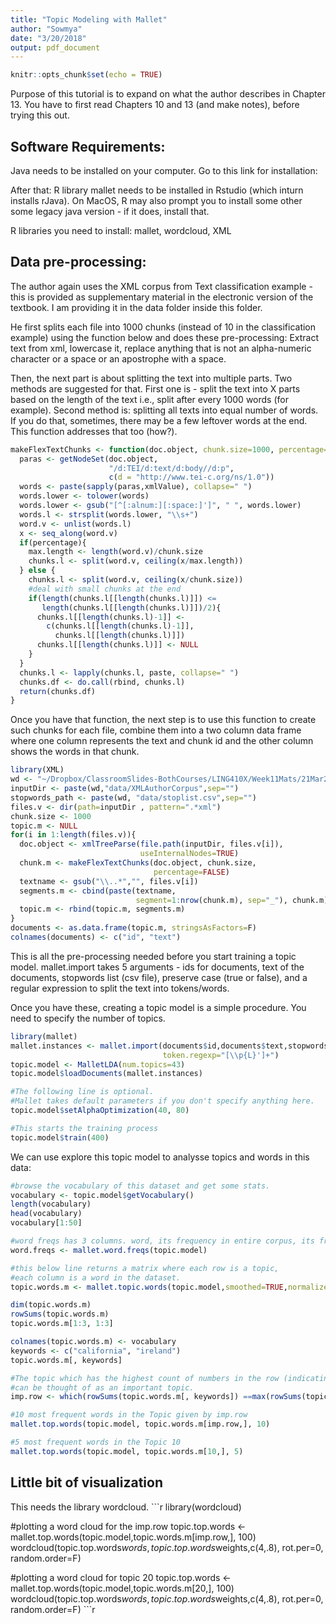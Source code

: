 ```yaml
---
title: "Topic Modeling with Mallet"
author: "Sowmya"
date: "3/20/2018"
output: pdf_document
---
```


```r
knitr::opts_chunk$set(echo = TRUE)
```
Purpose of this tutorial is to expand on what the author describes in Chapter 13. You have to first read Chapters 10 and 13 (and make notes), before trying this out. 

## Software Requirements: 
Java needs to be installed on your computer. Go to this link for installation: \url{https://java.com/en/download/help/index_installing.xml}

After that: R library mallet needs to be installed in Rstudio (which inturn installs rJava). On MacOS, R may also prompt you to install some other some legacy java version - if it does, install that. 

R libraries you need to install: mallet, wordcloud, XML

## Data pre-processing:
The author again uses the XML corpus from Text classification example - this is provided as supplementary material in the electronic version of the textbook. I am providing it in the data folder inside this folder. 

He first splits each file into 1000 chunks (instead of 10 in the classification example) using the function below and does these pre-processing: Extract text from xml, lowercase it, replace anything that is not an alpha-numeric character or a space or an apostrophe with a space.

Then, the next part is about splitting the text into multiple parts. Two methods are suggested for that. First one is - split the text into X parts based on the length of the text i.e., split after every 1000 words (for example). Second method is: splitting all texts into equal number of words. If you do that, sometimes, there may be a few leftover words at the end. This function addresses that too (how?). 

```r
makeFlexTextChunks <- function(doc.object, chunk.size=1000, percentage=TRUE){
  paras <- getNodeSet(doc.object,
                      "/d:TEI/d:text/d:body//d:p",
                      c(d = "http://www.tei-c.org/ns/1.0"))
  words <- paste(sapply(paras,xmlValue), collapse=" ")
  words.lower <- tolower(words)
  words.lower <- gsub("[^[:alnum:][:space:]']", " ", words.lower)
  words.l <- strsplit(words.lower, "\\s+")
  word.v <- unlist(words.l)
  x <- seq_along(word.v)
  if(percentage){
    max.length <- length(word.v)/chunk.size
    chunks.l <- split(word.v, ceiling(x/max.length))
  } else {
    chunks.l <- split(word.v, ceiling(x/chunk.size))
    #deal with small chunks at the end
    if(length(chunks.l[[length(chunks.l)]]) <=
       length(chunks.l[[length(chunks.l)]])/2){
      chunks.l[[length(chunks.l)-1]] <-
        c(chunks.l[[length(chunks.l)-1]],
          chunks.l[[length(chunks.l)]])
      chunks.l[[length(chunks.l)]] <- NULL
    }
  }
  chunks.l <- lapply(chunks.l, paste, collapse=" ")
  chunks.df <- do.call(rbind, chunks.l)
  return(chunks.df)
}
```

Once you have that function, the next step is to use this function to create such chunks for each file, combine them into a two column data frame where one column represents the text and chunk id and the other column shows the words in that chunk.
```r
library(XML)
wd <- "~/Dropbox/ClassroomSlides-BothCourses/LING410X/Week11Mats/21Mar2018/"
inputDir <- paste(wd,"data/XMLAuthorCorpus",sep="")
stopwords_path <- paste(wd, "data/stoplist.csv",sep="")
files.v <- dir(path=inputDir , pattern=".*xml")
chunk.size <- 1000
topic.m <- NULL
for(i in 1:length(files.v)){
  doc.object <- xmlTreeParse(file.path(inputDir, files.v[i]),
                             useInternalNodes=TRUE)
  chunk.m <- makeFlexTextChunks(doc.object, chunk.size,
                                percentage=FALSE)
  textname <- gsub("\\..*","", files.v[i])
  segments.m <- cbind(paste(textname,
                            segment=1:nrow(chunk.m), sep="_"), chunk.m)
  topic.m <- rbind(topic.m, segments.m)
}
documents <- as.data.frame(topic.m, stringsAsFactors=F)
colnames(documents) <- c("id", "text")
```

This is all the pre-processing needed before you start training a topic model. 
mallet.import takes 5 arguments - ids for documents, text of the documents, stopwords list (csv file), preserve case (true or false), and a regular expression to split the text into tokens/words.

Once you have these, creating a topic model is a simple procedure. You need to specify the number of topics. 
```r
library(mallet)
mallet.instances <- mallet.import(documents$id,documents$text,stopwords_path,FALSE,
                                  token.regexp="[\\p{L}']+")
topic.model <- MalletLDA(num.topics=43)
topic.model$loadDocuments(mallet.instances)

#The following line is optional. 
#Mallet takes default parameters if you don't specify anything here.
topic.model$setAlphaOptimization(40, 80)

#This starts the training process
topic.model$train(400)

```
We can use explore this topic model to analysse topics and words in this data:
```r
#browse the vocabulary of this dataset and get some stats.
vocabulary <- topic.model$getVocabulary()
length(vocabulary)
head(vocabulary)
vocabulary[1:50]

#word freqs has 3 columns. word, its frequency in entire corpus, its frequency per document.
word.freqs <- mallet.word.freqs(topic.model)

#this below line returns a matrix where each row is a topic, 
#each column is a word in the dataset.
topic.words.m <- mallet.topic.words(topic.model,smoothed=TRUE,normalized=TRUE)

dim(topic.words.m)
rowSums(topic.words.m)
topic.words.m[1:3, 1:3]

colnames(topic.words.m) <- vocabulary
keywords <- c("california", "ireland")
topic.words.m[, keywords]

#The topic which has the highest count of numbers in the row (indicating weights for words) 
#can be thought of as an important topic. 
imp.row <- which(rowSums(topic.words.m[, keywords]) ==max(rowSums(topic.words.m[, keywords])))

#10 most frequent words in the Topic given by imp.row
mallet.top.words(topic.model, topic.words.m[imp.row,], 10)

#5 most frequent words in the Topic 10
mallet.top.words(topic.model, topic.words.m[10,], 5)

```

## Little bit of visualization
This needs the library wordcloud. 
```r
library(wordcloud)

#plotting a word cloud for the imp.row
topic.top.words <- mallet.top.words(topic.model,topic.words.m[imp.row,], 100)
wordcloud(topic.top.words$words,topic.top.words$weights,c(4,.8), rot.per=0, random.order=F)

#plotting a word cloud for topic 20
topic.top.words <- mallet.top.words(topic.model,topic.words.m[20,], 100)
wordcloud(topic.top.words$words,topic.top.words$weights,c(4,.8), rot.per=0, random.order=F)
```r
